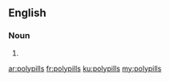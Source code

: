 ==English==

===Noun===
{{head|en}}

# {{plural of|polypill}}

[[ar:polypills]]
[[fr:polypills]]
[[ku:polypills]]
[[my:polypills]]